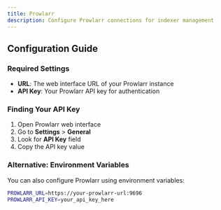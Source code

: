 ```yaml
---
title: Prowlarr
description: Configure Prowlarr connections for indexer management
---
```


<MultiServiceConfig serviceType="prowlarr" serviceName="Prowlarr" />

## Configuration Guide

### Required Settings

- **URL**: The web interface URL of your Prowlarr instance
- **API Key**: Your Prowlarr API key for authentication

### Finding Your API Key

1. Open Prowlarr web interface
2. Go to **Settings** > **General**
3. Look for **API Key** field
4. Copy the API key value

### Alternative: Environment Variables

You can also configure Prowlarr using environment variables:

```bash
PROWLARR_URL=https://your-prowlarr-url:9696
PROWLARR_API_KEY=your_api_key_here
```